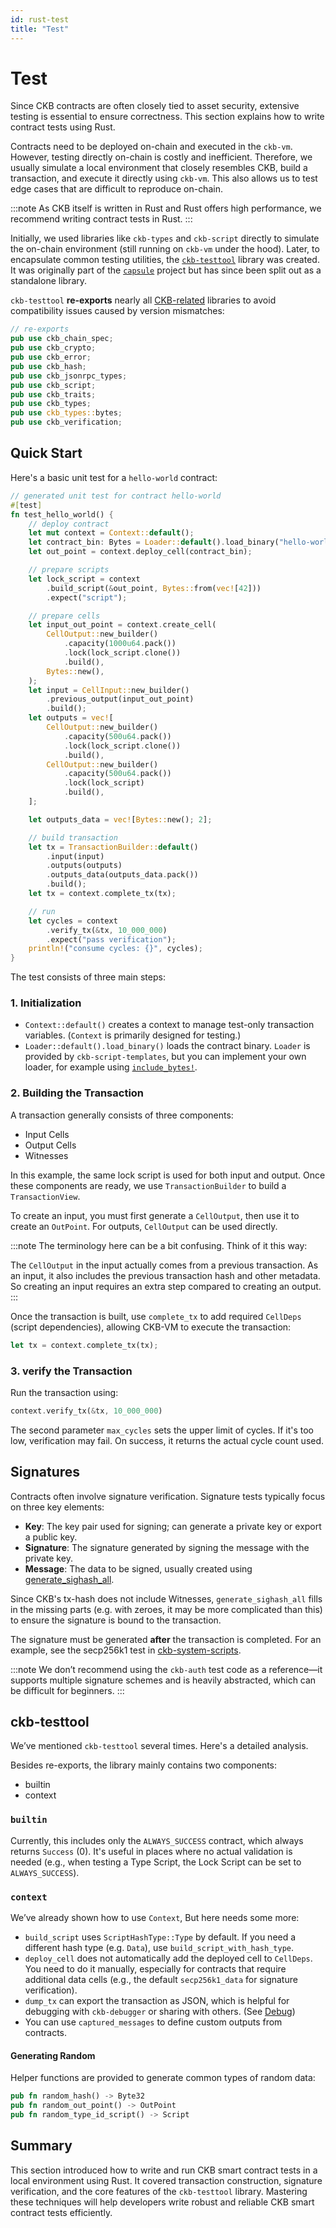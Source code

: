 ```yaml
---
id: rust-test
title: "Test"
---
```



# Test

Since CKB contracts are often closely tied to asset security, extensive testing is essential to ensure correctness. This section explains how to write contract tests using Rust.

Contracts need to be deployed on-chain and executed in the `ckb-vm`. However, testing directly on-chain is costly and inefficient. Therefore, we usually simulate a local environment that closely resembles CKB, build a transaction, and execute it directly using `ckb-vm`. This also allows us to test edge cases that are difficult to reproduce on-chain.

:::note
As CKB itself is written in Rust and Rust offers high performance, we recommend writing contract tests in Rust.
:::

Initially, we used libraries like `ckb-types` and `ckb-script` directly to simulate the on-chain environment (still running on `ckb-vm` under the hood). Later, to encapsulate common testing utilities, the [`ckb-testtool`](https://github.com/nervosnetwork/ckb-testtool) library was created. It was originally part of the [`capsule`](https://github.com/nervosnetwork/capsule) project but has since been split out as a standalone library.

`ckb-testtool` **re-exports** nearly all [CKB-related](https://github.com/nervosnetwork/ckb) libraries to avoid compatibility issues caused by version mismatches:

```rust
// re-exports
pub use ckb_chain_spec;
pub use ckb_crypto;
pub use ckb_error;
pub use ckb_hash;
pub use ckb_jsonrpc_types;
pub use ckb_script;
pub use ckb_traits;
pub use ckb_types;
pub use ckb_types::bytes;
pub use ckb_verification;
```

## Quick Start

Here's a basic unit test for a `hello-world` contract:

```rust
// generated unit test for contract hello-world
#[test]
fn test_hello_world() {
    // deploy contract
    let mut context = Context::default();
    let contract_bin: Bytes = Loader::default().load_binary("hello-world");
    let out_point = context.deploy_cell(contract_bin);

    // prepare scripts
    let lock_script = context
        .build_script(&out_point, Bytes::from(vec![42]))
        .expect("script");

    // prepare cells
    let input_out_point = context.create_cell(
        CellOutput::new_builder()
            .capacity(1000u64.pack())
            .lock(lock_script.clone())
            .build(),
        Bytes::new(),
    );
    let input = CellInput::new_builder()
        .previous_output(input_out_point)
        .build();
    let outputs = vec![
        CellOutput::new_builder()
            .capacity(500u64.pack())
            .lock(lock_script.clone())
            .build(),
        CellOutput::new_builder()
            .capacity(500u64.pack())
            .lock(lock_script)
            .build(),
    ];

    let outputs_data = vec![Bytes::new(); 2];

    // build transaction
    let tx = TransactionBuilder::default()
        .input(input)
        .outputs(outputs)
        .outputs_data(outputs_data.pack())
        .build();
    let tx = context.complete_tx(tx);

    // run
    let cycles = context
        .verify_tx(&tx, 10_000_000)
        .expect("pass verification");
    println!("consume cycles: {}", cycles);
}
```

The test consists of three main steps:

### 1. Initialization

- `Context::default()` creates a context to manage test-only transaction variables. (`Context` is primarily designed for testing.)
- `Loader::default().load_binary()` loads the contract binary. `Loader` is provided by `ckb-script-templates`, but you can implement your own loader, for example using [`include_bytes!`](https://github.com/nervosnetwork/ckb-auth/blob/main/tests/auth-c-tests/src/lib.rs#L46).

### 2. Building the Transaction

A transaction generally consists of three components:

- Input Cells
- Output Cells
- Witnesses

In this example, the same lock script is used for both input and output. Once these components are ready, we use `TransactionBuilder` to build a `TransactionView`.

To create an input, you must first generate a `CellOutput`, then use it to create an `OutPoint`. For outputs, `CellOutput` can be used directly.

:::note
The terminology here can be a bit confusing. Think of it this way:

The `CellOutput` in the input actually comes from a previous transaction. As an input, it also includes the previous transaction hash and other metadata. So creating an input requires an extra step compared to creating an output.
:::

Once the transaction is built, use `complete_tx` to add required `CellDeps` (script dependencies), allowing CKB-VM to execute the transaction:

```rust
let tx = context.complete_tx(tx);
```

### 3. verify the Transaction

Run the transaction using:

```rust
context.verify_tx(&tx, 10_000_000)
```

The second parameter `max_cycles` sets the upper limit of cycles. If it's too low, verification may fail. On success, it returns the actual cycle count used.

## Signatures

Contracts often involve signature verification. Signature tests typically focus on three key elements:

- **Key**: The key pair used for signing; can generate a private key or export a public key.
- **Signature**: The signature generated by signing the message with the private key.
- **Message**: The data to be signed, usually created using [generate_sighash_all](https://github.com/nervosnetwork/ckb-auth/blob/main/ckb-auth-rs/src/generate_sighash_all.rs#L10).

Since CKB's tx-hash does not include Witnesses, `generate_sighash_all` fills in the missing parts (e.g. with zeroes, it may be more complicated than this) to ensure the signature is bound to the transaction.

The signature must be generated **after** the transaction is completed. For an example, see the secp256k1 test in [ckb-system-scripts](https://github.com/nervosnetwork/ckb-system-scripts/blob/master/src/tests/secp256k1_blake160_sighash_all.rs#L194).

:::note
We don’t recommend using the `ckb-auth` test code as a reference—it supports multiple signature schemes and is heavily abstracted, which can be difficult for beginners.
:::

## ckb-testtool

We’ve mentioned `ckb-testtool` several times. Here's a detailed analysis.

Besides re-exports, the library mainly contains two components:

- builtin
- context

### `builtin`

Currently, this includes only the `ALWAYS_SUCCESS` contract, which always returns `Success` (0). It's useful in places where no actual validation is needed (e.g., when testing a Type Script, the Lock Script can be set to `ALWAYS_SUCCESS`).

### `context`

We’ve already shown how to use `Context`, But here needs some more:

- `build_script` uses `ScriptHashType::Type` by default. If you need a different hash type (e.g. `Data`), use `build_script_with_hash_type`.
- `deploy_cell` does not automatically add the deployed cell to `CellDeps`. You need to do it manually, especially for contracts that require additional data cells (e.g., the default `secp256k1_data` for signature verification).
- `dump_tx` can export the transaction as JSON, which is helpful for debugging with `ckb-debugger` or sharing with others. (See [Debug](./rust-debug))
- You can use `captured_messages` to define custom outputs from contracts.

#### Generating Random

Helper functions are provided to generate common types of random data:

```rust
pub fn random_hash() -> Byte32
pub fn random_out_point() -> OutPoint
pub fn random_type_id_script() -> Script
```

## Summary

This section introduced how to write and run CKB smart contract tests in a local environment using Rust. It covered transaction construction, signature verification, and the core features of the `ckb-testtool` library. Mastering these techniques will help developers write robust and reliable CKB smart contract tests efficiently.
